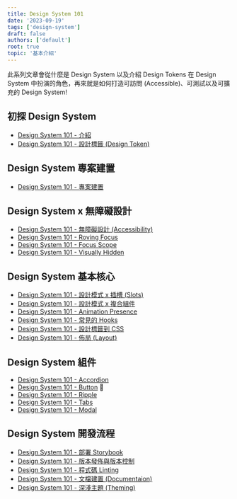 ```yaml
---
title: Design System 101
date: '2023-09-19'
tags: ['design-system']
draft: false
authors: ['default']
root: true
topic: '基本介紹'
---
```


此系列文章會從什麼是 Design System 以及介紹 Design Tokens 在 Design System 中扮演的角色，再來就是如何打造可訪問 (Accessible)、可測試以及可擴充的 Design System!

## 初探 Design System

- [Design System 101 - 介紹](/writing/design-system/introduce/)
- [Design System 101 - 設計標籤 (Design Token)](/writing/design-system/design-tokens/)

## Design System 專案建置

- [Design System 101 - 專案建置](/writing/design-system/setup/)

## Design System x 無障礙設計

- [Design System 101 - 無障礙設計 (Accessibility)](/writing/design-system/accessibility/)
- [Design System 101 - Roving Focus](/writing/design-system/roving-focus/)
- [Design System 101 - Focus Scope](/writing/design-system/focus-scope/)
- [Design System 101 - Visually Hidden](/writing/design-system/visually-hidden/)

## Design System 基本核心

- [Design System 101 - 設計模式 x 插槽 (Slots)](/writing/design-system/slots/)
- [Design System 101 - 設計模式 x 複合組件](/writing/design-system/compound-component/)
- [Design System 101 - Animation Presence](/writing/design-system/presence/)
- [Design System 101 - 常見的 Hooks](/writing/design-system/hooks/)
- [Design System 101 - 設計標籤到 CSS](/writing/design-system/style-dictionary)
- [Design System 101 - 佈局 (Layout)](/writing/design-system/layout/)

## Design System 組件

- [Design System 101 - Accordion](/writing/design-system/accordion/)
- [Design System 101 - Button](/writing/design-system/button/) 🚧
- [Design System 101 - Ripple](/writing/design-system/ripple/)
- [Design System 101 - Tabs](/writing/design-system/tabs/)
- [Design System 101 - Modal](/writing/design-system/modal/)

## Design System 開發流程

- [Design System 101 - 部署 Storybook](/writing/design-system/storybook/)
- [Design System 101 - 版本發佈與版本控制](/writing/design-system/version-release/)
- [Design System 101 - 程式碼 Linting](/writing/design-system/linting/)
- [Design System 101 - 文檔建置 (Documentaion)](/writing/design-system/documentation/)
- [Design System 101 - 深淺主題 (Theming)](/writing/design-system/theming/)
